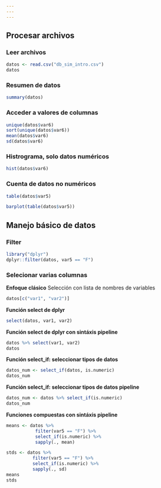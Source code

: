 ```yaml
---
---
---
```


## Procesar archivos

### Leer archivos

```r
datos <- read.csv("db_sim_intro.csv")
datos

```

### Resumen de datos 

```r
summary(datos)

```

### Acceder a valores de columnas

```r
unique(datos$var6)
sort(unique(datos$var6))
mean(datos$var6)
sd(datos$var6)
```

### Histrograma, solo datos numéricos

```r
hist(datos$var6)

```

### Cuenta de datos no numéricos

```r
table(datos$var5)

```

```r
barplot(table(datos$var5))

```

## Manejo básico de datos

### Filter

```r
library("dplyr")
dplyr::filter(datos, var5 == "F")

```

### Selecionar varias columnas

**Enfoque clásico** Selección con lista de nombres de variables

```r
datos[c("var1", "var2")]

```

**Función select de dplyr**

```r
select(datos, var1, var2)

```

**Función select de dplyr con sintáxis pipeline**

```r
datos %>% select(var1, var2)
datos
```

**Función select_if: seleccionar tipos de datos**

```r
datos_num <- select_if(datos, is.numeric)
datos_num
```

**Función select_if: seleccionar tipos de datos pipeline**

```r
datos_num <- datos %>% select_if(is.numeric)
datos_num
```

**Funciones compuestas con sintáxis pipeline**

```r
means <- datos %>% 
           filter(var5 == "F") %>%
           select_if(is.numeric) %>%
           sapply(., mean)

stds <- datos %>%
          filter(var5 == "F") %>%
          select_if(is.numeric) %>%
          sapply(., sd)
means
stds
```
